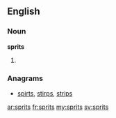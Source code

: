 ==English==

===Noun===
'''sprits'''

# {{plural of|[[sprit]]}}

===Anagrams===
* [[spirts#English|spirts]], [[stirps#English|stirps]], [[strips#English|strips]]

[[ar:sprits]]
[[fr:sprits]]
[[my:sprits]]
[[sv:sprits]]